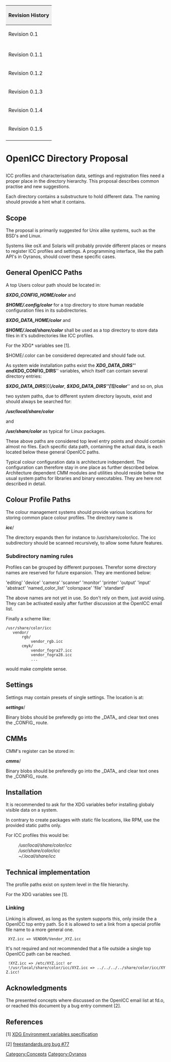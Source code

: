 {| style="width:100%;text-align:left"
|+
! style="background:#efefef;text-align:left" colspan="4" | Revision History
|-
| Revision 0.1
| 2007-09-17 
| Kai-Uwe Behrmann
| A write down of [[OpenICC]] email discussions.
|-
|-
| Revision 0.1.1
| 2007-09-27 
| Kai-Uwe Behrmann
| hint at xdg about ~/.config and XDG variables
|-
| Revision 0.1.2
| 2007-10-17
| Kai-Uwe Behrmann
| hint from bug#77 freestandards.org
|-
| Revision 0.1.3
| 2007-10-17
| Stanislav Brabec
| clear about XDG variable scope
|-
| Revision 0.1.4
| 2007-11-14
| Kai-Uwe Behrmann
| slightly modified formulations
|-
| Revision 0.1.5
| 2007-12-19
| Kai-Uwe Behrmann
| coexisting XDG and CMS paths, add XDG_CONFIG_PATH, Installation
|-
|}



<H1>OpenICC Directory Proposal</H1>

ICC profiles and characterisation data, settings and registration files need a proper place in the directory hierarchy. This proposal describes common practise and new suggestions.

Each directory contains a substructure to hold different data. The naming should provide a hint what it contains.


== Scope ==
The proposal is primarily suggested for Unix alike systems, such as the BSD's and Linux.

Systems like osX and Solaris will probably provide different places or means to register ICC profiles and settings. A programming interface, like the path API's in Oyranos, should cover these specific cases.

== General OpenICC Paths ==
A top Users colour path should be located in:

'''''$XDG_CONFIG_HOME/color'''''
and

'''''$HOME/.config/color'''''
for a top directory to store human readable configuration files in its subdirectories.


'''''$XDG_DATA_HOME/color'''''
and

'''''$HOME/.local/share/color'''''
shall be used as a top directory to store data files in it's subdirectories like ICC profiles.

For the XDG* variables see [1].

$HOME/.color can be considered deprecated and should fade out.



As system wide installation paths exist the '''''XDG_DATA_DIRS''''' and '''''XDG_CONFIG_DIRS''''' variables, which itself can contain several directory entries:

'''''$XDG_DATA_DIRS'''''[0]'''''/color''''', '''''$XDG_DATA_DIRS'''''[1]'''''/color''''' and so on, plus

two system paths, due to different system directory layouts, exist and should always be searched for:

'''''/usr/local/share/color'''''

and

'''''/usr/share/color''''' as typical for Linux packages.

These above paths are considered top level entry points and should contain almost no files.
Each specific data path, containing the actual data, is each located below these general OpenICC paths.

Typical colour configuration data is architecture independent. The configuration can therefore stay in one place as further described below.
Architecture dependent CMM modules and utilities should reside below the usual system paths for libraries and binary executables. They are here not described in detail.

== Colour Profile Paths ==
The colour management systems should provide various locations for storing common place colour profiles.
The directory name is

'''''icc'''''/

The directory expands then for instance to /usr/share/color/icc.
The icc subdirectory should be scanned recursively, to allow some future features.

=== Subdirectory naming rules ===
Profiles can be grouped by different purposes. Therefor some directory names are reserved for future expansion. They are mentioned below:

'editing' 'device' 'camera' 'scanner' 'monitor' 'printer' 'output' 'input' 'abstract' 'named_color_list' 'colorspace' 'file' 'standard'

The above names are not yet in use. So don't rely on them, just avoid using. They can be activated easily after further discussion at the OpenICC email list.

Finally a scheme like:
 /usr/share/color/icc
    vendor/
        rgb/
            vendor_rgb.icc
        cmyk/
            vendor_fogra27.icc
            vendor_fogra28.icc
            ...
would make complete sense.

== Settings ==
Settings may contain presets of single settings.
The location is at:

'''''settings'''''/

Binary blobs should be preferedly go into the _DATA_ and clear text ones the _CONFIG_ route.

== CMMs ==
CMM's register can be stored in:

'''''cmms'''''/

Binary blobs should be preferedly go into the _DATA_ and clear text ones the _CONFIG_ route.

== Installation ==
It is recommended to ask for the XDG variables befor installing globaly visible data on a system. 

In contrary to create packages with static file locations, like RPM, use the provided static paths only.

For ICC profiles this would be:
: ''/usr/local/share/color/icc''
: ''/usr/share/color/icc''
: ''~/.local/share/icc''


== Technical implementation ==
The profile paths exist on system level in the file hierarchy.

For the XDG variables see [1].

=== Linking ===
Linking is allowed, as long as the system supports this, only inside the a OpenICC top entry path. So it is allowed to set a link from a special profile file name to a more general one. 
  XYZ.icc => VENDOR/Vendor_XYZ.icc
It's not required and not recommended that a file outside a single top OpenICC path can be reached.
  !XYZ.icc => /etc/XYZ.icc! or
  !/usr/local/share/color/icc/XYZ.icc => ../../../../share/color/icc/XYZ.icc!

== Acknowledgments ==
The presented concepts where discussed on the OpenICC email list at fd.o, or reached this document by a bug entry comment [2].

== References ==
[1] [http://standards.freedesktop.org/freedesktop-platform-specs/1.0/basedir-spec-0.6/ar01s03.html XDG Environment variables specification]

[2] [http://bugs.freestandards.org/show_bug.cgi?id=77 freestandards.org bug #77]



[[Category:Concepts]]
[[Category:Oyranos]]